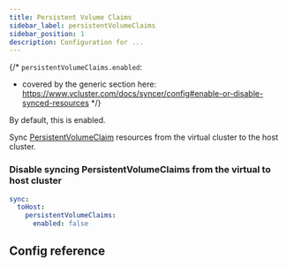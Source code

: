 ```yaml
---
title: Persistent Volume Claims
sidebar_label: persistentVolumeClaims
sidebar_position: 1
description: Configuration for ...
---
```




{/*
`persistentVolumeClaims.enabled`:
- covered by the generic section here: https://www.vcluster.com/docs/syncer/config#enable-or-disable-synced-resources
*/}

By default, this is enabled. 

Sync [PersistentVolumeClaim](https://kubernetes.io/docs/concepts/storage/persistent-volumes/) resources from the virtual cluster to the host cluster.  

### Disable syncing PersistentVolumeClaims from the virtual to host cluster

```YAML
sync:
  toHost:
    persistentVolumeClaims:
      enabled: false
```
## Config reference

<EnableSwitch/>